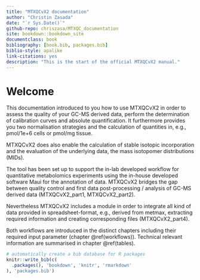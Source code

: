 ```yaml
--- 
title: "MTXQCvX2 documentation"
author: "Christin Zasada"
date: "`r Sys.Date()`"
github-repo: chriszasa/MTXQC_documentation
site: bookdown::bookdown_site
documentclass: book
bibliography: [book.bib, packages.bib]
biblio-style: apalike
link-citations: yes
description: "This is the start of the official MTXQCvX2 manual."
---
```


# Welcome

This documentation introduced to you how to use MTXQCvX2 in order to assess the quality of your GC-MS derived data, perform the determination of calibration curves and absolute quantification. It furthermore provides you two normalisation strategies and the calculation of quantities in, e.g., pmol/1e+6 cells or pmol/mg tissue.

MTXQCvX2 does also enable the calculation of stable isotopic incorporation and the evaluation of the underlying data, the mass isotopomer distributions (MIDs). 

The tool has been set up to support the in-lab developed workflow for quantitative metabolomics experiments using the in-house developed software Maui for the annotation of data. MTXQCvX2 bridges the gap between quality control and first data post-processing / analysis of GC-MS derived data (MTXQCvX2_part1, MTXQCvX2_part2).

Nevertheless MTXQCvX2 includes a module in order to integrate all kind of data provided in spreadsheet-format, e.g., derived from metmax, extracting required information and creating corresponding files (MTXQCvX2_part4).

Both workflows are introduced in the distinct chapters including their required input parameter (chapter \@ref(workflows)). Technical relevant information are summarised in chapter \@ref(tables).


```r
# automatically create a bib database for R packages
knitr::write_bib(c(
  .packages(), 'bookdown', 'knitr', 'rmarkdown'
), 'packages.bib')
```
